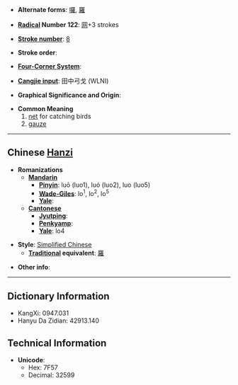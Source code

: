 * '''Alternate forms''': [[囉]], [[羅]]

* '''[[Wiktionary:Chinese radical index| Radical]] Number 122''': [[Wiktionary:Chinese radical index 网|网]]+3 strokes

* '''[[Wiktionary:Chinese total strokes index|Stroke number]]''': [[Wiktionary:Chinese total strokes index 8|8]]

* '''Stroke order''': 

* '''[[Wiktionary:Chinese four corner index|Four-Corner System]]''': 

* '''[[Wiktionary:Chinese Cangjie index|Cangjie input]]''': 田中弓戈 (WLNI)

* '''Graphical Significance and Origin''': 

* '''Common Meaning'''
*#[[net]] for catching birds
*# [[gauze]]

----

== Chinese [[Hanzi]] ==

* '''Romanizations'''
** '''[[Mandarin]]'''
*** '''[[Pinyin]]''': luō (luo1), luó (luo2), luo (luo5)
*** '''[[Wade-Giles]]''': lo<sup>1</sup>, lo<sup>2</sup>, lo<sup>5</sup>
*** '''[[Yale]]''': 
** '''[[Cantonese]]'''
*** '''[[Jyutping]]''':
*** '''[[Penkyamp]]''': 
*** '''[[Yale]]''': lo4

* '''Style''': [[Simplified Chinese]] 
** '''[[Traditional Chinese|Traditional]] equivalent''': [[羅]]

* '''Other info''': 

----

== Dictionary Information ==

* KangXi: 0947.031
* Hanyu Da Zidian: 42913.140

== Technical Information ==

* '''Unicode''':
** Hex: 7F57
** Decimal: 32599